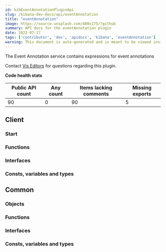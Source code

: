 ```yaml
---
id: kibEventAnnotationPluginApi
slug: /kibana-dev-docs/api/eventAnnotation
title: "eventAnnotation"
image: https://source.unsplash.com/400x175/?github
summary: API docs for the eventAnnotation plugin
date: 2022-07-17
tags: ['contributor', 'dev', 'apidocs', 'kibana', 'eventAnnotation']
warning: This document is auto-generated and is meant to be viewed inside our experimental, new docs system. Reach out in #docs-engineering for more info.
---
```


The Event Annotation service contains expressions for event annotations

Contact [Vis Editors](https://github.com/orgs/elastic/teams/kibana-vis-editors) for questions regarding this plugin.

**Code health stats**

| Public API count  | Any count | Items lacking comments | Missing exports |
|-------------------|-----------|------------------------|-----------------|
| 90 | 0 | 90 | 5 |

## Client

### Start
<DocDefinitionList data={[eventAnnotationObj.client.start]}/>

### Functions
<DocDefinitionList data={eventAnnotationObj.client.functions}/>

### Interfaces
<DocDefinitionList data={eventAnnotationObj.client.interfaces}/>

### Consts, variables and types
<DocDefinitionList data={eventAnnotationObj.client.misc}/>

## Common

### Objects
<DocDefinitionList data={eventAnnotationObj.common.objects}/>

### Functions
<DocDefinitionList data={eventAnnotationObj.common.functions}/>

### Interfaces
<DocDefinitionList data={eventAnnotationObj.common.interfaces}/>

### Consts, variables and types
<DocDefinitionList data={eventAnnotationObj.common.misc}/>

